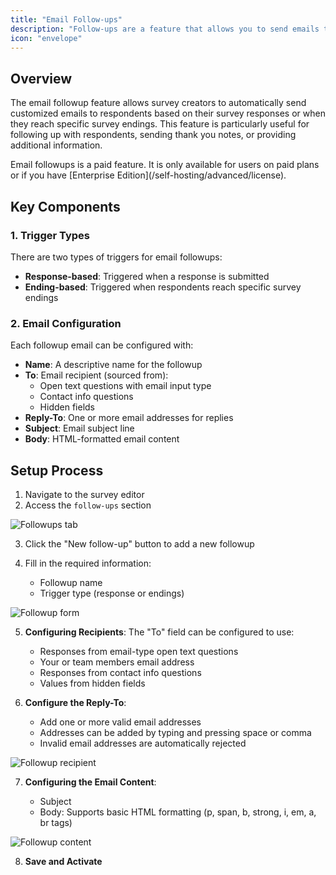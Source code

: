 ```yaml
---
title: "Email Follow-ups"
description: "Follow-ups are a feature that allows you to send emails to your users on different survey events."
icon: "envelope"
---
```


## Overview

The email followup feature allows survey creators to automatically send customized emails to respondents based on their survey responses or when they reach specific survey endings. This feature is particularly useful for following up with respondents, sending thank you notes, or providing additional information.

<Note>
  Email followups is a paid feature. It is only available for users on paid plans or if you have [Enterprise Edition](/self-hosting/advanced/license).
</Note>

## Key Components

### 1. Trigger Types

There are two types of triggers for email followups:

- **Response-based**: Triggered when a response is submitted
- **Ending-based**: Triggered when respondents reach specific survey endings

### 2. Email Configuration

Each followup email can be configured with:

- **Name**: A descriptive name for the followup
- **To**: Email recipient (sourced from):
  - Open text questions with email input type
  - Contact info questions
  - Hidden fields
- **Reply-To**: One or more email addresses for replies
- **Subject**: Email subject line
- **Body**: HTML-formatted email content

## Setup Process

1. Navigate to the survey editor
2. Access the `follow-ups` section

![Followups tab](/images/xm-and-surveys/core-features/email-followups/followups-tab.webp)

3. Click the "New follow-up" button to add a new followup
4. Fill in the required information:

   - Followup name
   - Trigger type (response or endings)

![Followup form](/images/xm-and-surveys/core-features/email-followups/followup-form.webp)

5. **Configuring Recipients**:
   The "To" field can be configured to use:

   - Responses from email-type open text questions
   - Your or team members email address 
   - Responses from contact info questions
   - Values from hidden fields

6. **Configure the Reply-To**:

   - Add one or more valid email addresses
   - Addresses can be added by typing and pressing space or comma
   - Invalid email addresses are automatically rejected

![Followup recipient](/images/xm-and-surveys/core-features/email-followups/followup-recipient.webp)

7. **Configuring the Email Content**:

   - Subject
   - Body: Supports basic HTML formatting (p, span, b, strong, i, em, a, br tags)

![Followup content](/images/xm-and-surveys/core-features/email-followups/followup-content.webp)

8. **Save and Activate**
